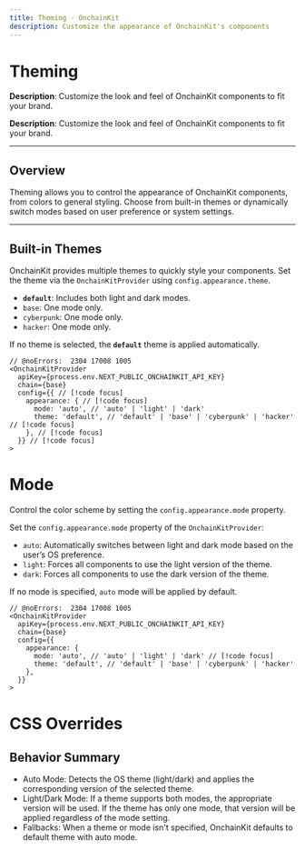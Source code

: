 ```yaml
---
title: Theming · OnchainKit
description: Customize the appearance of OnchainKit's components
---
```


# Theming
**Description**: Customize the look and feel of OnchainKit components to fit your brand.  

**Description**: Customize the look and feel of OnchainKit components to fit your brand.  

---

## Overview  
Theming allows you to control the appearance of OnchainKit components, from colors to general styling. Choose from built-in themes or dynamically switch modes based on user preference or system settings.

---

## Built-in Themes  
OnchainKit provides multiple themes to quickly style your components. Set the theme via the `OnchainKitProvider` using `config.appearance.theme`.  
 - **`default`**: Includes both light and dark modes. 
 - `base`: One mode only.
 - `cyberpunk`: One mode only.
 - `hacker`: One mode only.

If no theme is selected, the **`default`** theme is applied automatically.  

```tsx twoslash
// @noErrors:  2304 17008 1005
<OnchainKitProvider
  apiKey={process.env.NEXT_PUBLIC_ONCHAINKIT_API_KEY}
  chain={base}
  config={{ // [!code focus]
    appearance: { // [!code focus]
      mode: 'auto', // 'auto' | 'light' | 'dark'
      theme: 'default', // 'default' | 'base' | 'cyberpunk' | 'hacker' // [!code focus]
    }, // [!code focus]
  }} // [!code focus]
>
```

# Mode
Control the color scheme by setting the `config.appearance.mode` property.

Set the `config.appearance.mode` property of the `OnchainKitProvider`:
- `auto`: Automatically switches between light and dark mode based on the user’s OS preference.
- `light`: Forces all components to use the light version of the theme.
- `dark`: Forces all components to use the dark version of the theme.

If no mode is specified, `auto` mode will be applied by default.

```tsx twoslash
// @noErrors:  2304 17008 1005
<OnchainKitProvider
  apiKey={process.env.NEXT_PUBLIC_ONCHAINKIT_API_KEY}
  chain={base}
  config={{
    appearance: {
      mode: 'auto', // 'auto' | 'light' | 'dark' // [!code focus]
      theme: 'default', // 'default' | 'base' | 'cyberpunk' | 'hacker'
    },
  }}
>
```

# CSS Overrides

## Behavior Summary
- Auto Mode: Detects the OS theme (light/dark) and applies the corresponding version of the selected theme.
- Light/Dark Mode: If a theme supports both modes, the appropriate version will be used. If the theme has only one mode, that version will be applied regardless of the mode setting.
- Fallbacks: When a theme or mode isn't specified, OnchainKit defaults to default theme with auto mode.
